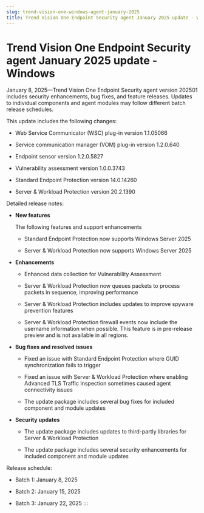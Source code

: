 ```yaml
---
slug: trend-vision-one-windows-agent-january-2025
title: Trend Vision One Endpoint Security agent January 2025 update - Windows
---
```

# Trend Vision One Endpoint Security agent January 2025 update - Windows

January 8, 2025—Trend Vision One Endpoint Security agent version 202501 includes security enhancements, bug fixes, and feature releases. Updates to individual components and agent modules may follow different batch release schedules.

This update includes the following changes:

- Web Service Communicator (WSC) plug-in version 1.1.05066

- Service communication manager (VOM) plug-in version 1.2.0.640

- Endpoint sensor version 1.2.0.5827

- Vulnerability assessment version 1.0.0.3743

- Standard Endpoint Protection version 14.0.14260

- Server & Workload Protection version 20.2.1390

Detailed release notes:

- **New features**

  The following features and support enhancements

  - Standard Endpoint Protection now supports Windows Server 2025

  - Server & Workload Protection now supports Windows Server 2025

- **Enhancements**

  - Enhanced data collection for Vulnerability Assessment

  - Server & Workload Protection now queues packets to process packets in sequence, improving performance

  - Server & Workload Protection includes updates to improve spyware prevention features

  - Server & Workload Protection firewall events now include the username information when possible. This feature is in pre-release preview and is not available in all regions.

- **Bug fixes and resolved issues**

  - Fixed an issue with Standard Endpoint Protection where GUID synchronization fails to trigger

  - Fixed an issue with Server & Workload Protection where enabling Advanced TLS Traffic Inspection sometimes caused agent connectivity issues

  - The update package includes several bug fixes for included component and module updates

- **Security updates**

  - The update package includes updates to third-partly libraries for Server & Workload Protection

  - The update package includes several security enhancements for included component and module updates

Release schedule:

- Batch 1: January 8, 2025

- Batch 2: January 15, 2025

- Batch 3: January 22, 2025
:::
